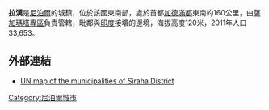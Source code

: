 '''拉漢'''是[[尼泊爾|尼泊爾]]的城鎮，位於該國東南部，處於首都[[加德滿都|加德滿都]]東南約160公里，由[[薩加瑪塔專區|薩加瑪塔專區]]負責管轄，毗鄰與[[印度|印度]]接壤的邊境，海拔高度120米，2011年人口33,653。

==外部連結==
*[http://www.un.org.np/maps/district-constituency-maps/eastern/Siraha.pdf UN map of the municipalities of  Siraha District] {{Wayback|url=http://www.un.org.np/maps/district-constituency-maps/eastern/Siraha.pdf |date=20181027183251 }}

{{Nepal-geo-stub}}
[[Category:尼泊爾城市|Category:尼泊爾城市]]